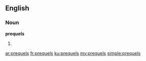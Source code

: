 ==English==

===Noun===
'''prequels'''

# {{plural of|prequel}}

[[ar:prequels]]
[[fr:prequels]]
[[ku:prequels]]
[[my:prequels]]
[[simple:prequels]]